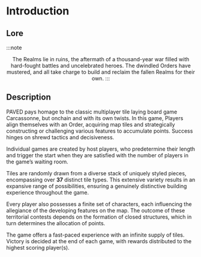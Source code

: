 # Introduction

## Lore

:::note 
<p align="center">The Realms lie in ruins, the aftermath of a thousand-year war filled with hard-fought battles and uncelebrated heroes. The dwindled Orders have mustered, and all take charge to build and reclaim the fallen Realms for their own.
:::

## Description

PAVED pays homage to the classic multiplayer tile laying board game Carcassonne, but onchain and with its own twists. In this game, Players align themselves with an Order, acquiring map tiles and strategically constructing or challenging various features to accumulate points. Success hinges on shrewd tactics and decisiveness.

Individual games are created by host players, who predetermine their length and trigger the start when they are satisfied with the number of players in the game’s waiting room. 

Tiles are randomly drawn from a diverse stack of uniquely styled pieces, encompassing over **37** distinct tile types. This extensive variety results in an expansive range of possibilities, ensuring a genuinely distinctive building experience throughout the game.

Every player also possesses a finite set of characters, each influencing the allegiance of the developing features on the map. The outcome of these territorial contests depends on the formation of closed structures, which in turn determines the allocation of points.

The game offers a fast-paced experience with an infinite supply of tiles. Victory is decided at the end of each game, with rewards distributed to the highest scoring player(s). 

